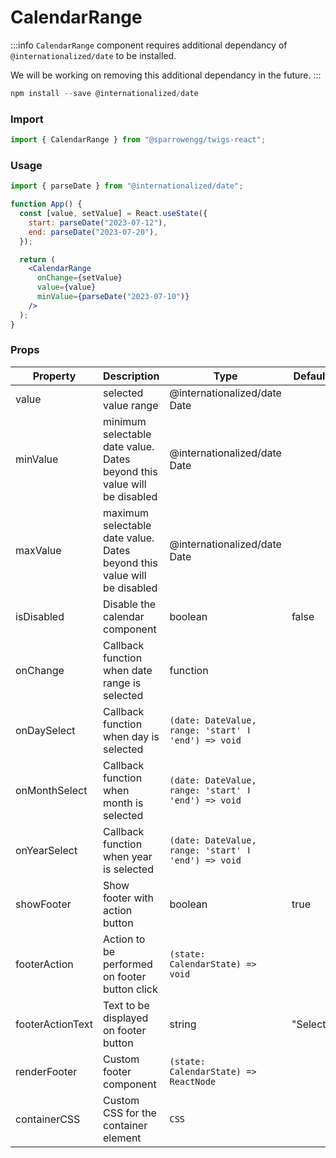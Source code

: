 
# CalendarRange

:::info
`CalendarRange` component requires additional dependancy of `@internationalized/date` to be installed.

We will be working on removing this additional dependancy in the future.
:::

```jsx
npm install --save @internationalized/date
```

### Import

```jsx
import { CalendarRange } from "@sparrowengg/twigs-react";
```

### Usage

<PlaygroundLink name="calendar-range" />

```jsx
import { parseDate } from "@internationalized/date";

function App() {
  const [value, setValue] = React.useState({
    start: parseDate("2023-07-12"),
    end: parseDate("2023-07-20"),
  });

  return (
    <CalendarRange
      onChange={setValue}
      value={value}
      minValue={parseDate("2023-07-10")}
    />
  );
}
```

### Props

| Property         | Description                                                             | Type                                                | Default  |
| ---------------- | ----------------------------------------------------------------------- | --------------------------------------------------- | -------- |
| value            | selected value range                                                    | @internationalized/date Date                        |          |
| minValue         | minimum selectable date value. Dates beyond this value will be disabled | @internationalized/date Date                        |          |
| maxValue         | maximum selectable date value. Dates beyond this value will be disabled | @internationalized/date Date                        |          |
| isDisabled       | Disable the calendar component                                          | boolean                                             | false    |
| onChange         | Callback function when date range is selected                           | function                                            |          |
| onDaySelect      | Callback function when day is selected                                  | `(date: DateValue, range: 'start' ǀ 'end') => void` |          |
| onMonthSelect    | Callback function when month is selected                                | `(date: DateValue, range: 'start' ǀ 'end') => void` |          |
| onYearSelect     | Callback function when year is selected                                 | `(date: DateValue, range: 'start' ǀ 'end') => void` |          |
| showFooter       | Show footer with action button                                          | boolean                                             | true     |
| footerAction     | Action to be performed on footer button click                           | `(state: CalendarState) => void`                    |          |
| footerActionText | Text to be displayed on footer button                                   | string                                              | "Select" |
| renderFooter     | Custom footer component                                                 | `(state: CalendarState) => ReactNode`               |          |
| containerCSS     | Custom CSS for the container element                                    | `CSS`                                               |          |
